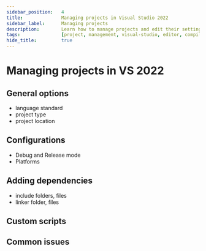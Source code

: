 ```yaml
---
sidebar_position:	4
title:				Managing projects in Visual Studio 2022
sidebar_label:		Managing projects
description:		Learn how to manage projects and edit their settings in Visual Studio 2022
tags:				[project, management, visual-studio, editor, compiler, settings, tool, windows]
hide_title:			true
---
```



<NotFinished />

# Managing projects in VS 2022

## General options

<ImproveSection />

- language standard
- project type
- project location

## Configurations

<ImproveSection />

- Debug and Release mode
- Platforms

## Adding dependencies

<ImproveSection />

- include folders, files
- linker folder, files

## Custom scripts

<ImproveSection />

## Common issues

<ImproveSection />
